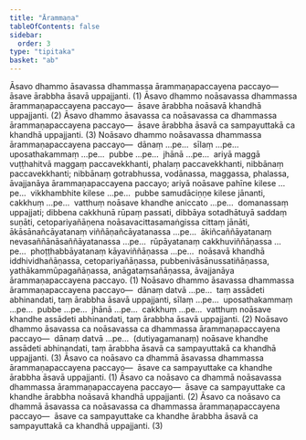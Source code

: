 ```yaml
---
title: "Ārammaṇa"
tableOfContents: false
sidebar:
  order: 3
type: "tipitaka"
basket: "ab"
---
```



<DynamicBreadcrumb />

<Division number="18">

<Paragraph number="1016">
Āsavo dhammo āsavassa dhammassa ārammaṇapaccayena paccayo—  āsave ārabbha āsavā uppajjanti. (1)
</Paragraph>

<Paragraph number="1017">
Āsavo dhammo noāsavassa dhammassa ārammaṇapaccayena paccayo—  āsave ārabbha noāsavā khandhā uppajjanti. (2)
</Paragraph>

<Paragraph number="1018">
Āsavo dhammo āsavassa ca noāsavassa ca dhammassa ārammaṇapaccayena paccayo—  āsave ārabbha āsavā ca sampayuttakā ca khandhā uppajjanti. (3)
</Paragraph>

</Division>
<Division number="19">

<Paragraph number="1019">
Noāsavo dhammo noāsavassa dhammassa ārammaṇapaccayena paccayo—  dānaṃ …pe…  sīlaṃ …pe…  uposathakammaṃ …pe…  pubbe …pe…  jhānā …pe…  ariyā maggā vuṭṭhahitvā maggaṃ paccavekkhanti, phalaṃ paccavekkhanti, nibbānaṃ paccavekkhanti; nibbānaṃ gotrabhussa, vodānassa, maggassa, phalassa, āvajjanāya ārammaṇapaccayena paccayo; ariyā noāsave pahīne kilese …pe…  vikkhambhite kilese …pe…  pubbe samudāciṇṇe kilese jānanti, cakkhuṃ …pe…  vatthuṃ noāsave khandhe aniccato …pe…  domanassaṃ uppajjati; dibbena cakkhunā rūpaṃ passati, dibbāya sotadhātuyā saddaṃ suṇāti, cetopariyañāṇena noāsavacittasamaṅgissa cittaṃ jānāti, ākāsānañcāyatanaṃ viññāṇañcāyatanassa …pe…  ākiñcaññāyatanaṃ nevasaññānāsaññāyatanassa …pe…  rūpāyatanaṃ cakkhuviññāṇassa …pe…  phoṭṭhabbāyatanaṃ kāyaviññāṇassa …pe…  noāsavā khandhā iddhividhañāṇassa, cetopariyañāṇassa, pubbenivāsānussatiñāṇassa, yathākammūpagañāṇassa, anāgataṃsañāṇassa, āvajjanāya ārammaṇapaccayena paccayo. (1)
</Paragraph>

<Paragraph number="1020">
Noāsavo dhammo āsavassa dhammassa ārammaṇapaccayena paccayo—  dānaṃ datvā …pe…  taṃ assādeti abhinandati, taṃ ārabbha āsavā uppajjanti, sīlaṃ …pe…  uposathakammaṃ …pe…  pubbe …pe…  jhānā …pe…  cakkhuṃ …pe…  vatthuṃ noāsave khandhe assādeti abhinandati, taṃ ārabbha āsavā uppajjanti. (2)
</Paragraph>

<Paragraph number="1021">
Noāsavo dhammo āsavassa ca noāsavassa ca dhammassa ārammaṇapaccayena paccayo—  dānaṃ datvā …pe…  (dutiyagamanaṃ) noāsave khandhe assādeti abhinandati, taṃ ārabbha āsavā ca sampayuttakā ca khandhā uppajjanti. (3)
</Paragraph>

</Division>
<Division number="20">

<Paragraph number="1022">
Āsavo ca noāsavo ca dhammā āsavassa dhammassa ārammaṇapaccayena paccayo—  āsave ca sampayuttake ca khandhe ārabbha āsavā uppajjanti. (1)
</Paragraph>

<Paragraph number="1023">
Āsavo ca noāsavo ca dhammā noāsavassa dhammassa ārammaṇapaccayena paccayo—  āsave ca sampayuttake ca khandhe ārabbha noāsavā khandhā uppajjanti. (2)
</Paragraph>

<Paragraph number="1024">
Āsavo ca noāsavo ca dhammā āsavassa ca noāsavassa ca dhammassa ārammaṇapaccayena paccayo—  āsave ca sampayuttake ca khandhe ārabbha āsavā ca sampayuttakā ca khandhā uppajjanti. (3)
</Paragraph>
</Division>
